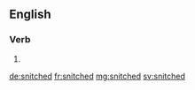 ==English==

===Verb===
{{head|en|verb form}}

# {{en-past of|snitch}}

[[de:snitched]]
[[fr:snitched]]
[[mg:snitched]]
[[sv:snitched]]